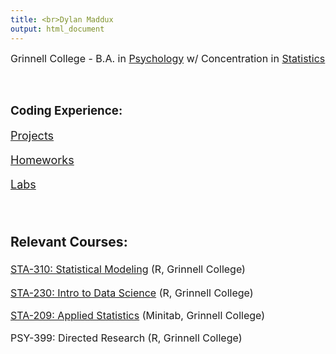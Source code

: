 ```yaml
---
title: <br>Dylan Maddux
output: html_document
---
```

<font size="3">Grinnell College - B.A. in [Psychology](https://www.grinnell.edu/academics/majors-concentrations/psychology) w/ Concentration in [Statistics](https://www.grinnell.edu/academics/majors-concentrations/statistics) 

<br>

### Coding Experience:

 <font size="4">[Projects](doc/ghproj.html)
 
 <font size="4">[Homeworks](doc/ghhw.html)

 <font size="4">[Labs](doc/ghlabs.html)
 
 <br>
 
### Relevant Courses:
  <font size="3">[STA-310: Statistical Modeling](https://catalog.grinnell.edu/preview_course_nopop.php?catoid=20&coid=44235) (R, Grinnell College)
 
  <font size="3">[STA-230: Intro to Data Science](https://catalog.grinnell.edu/preview_course_nopop.php?catoid=26&coid=53002) (R, Grinnell College)
  
  <font size="3">[STA-209: Applied Statistics](https://catalog.grinnell.edu/preview_course_nopop.php?catoid=20&coid=44226) (Minitab, Grinnell College)
  
  <font size="3">PSY-399: Directed Research (R, Grinnell College)
  
   
